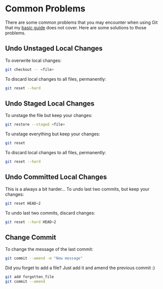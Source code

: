 # Common Problems

There are some common problems that you may encounter when using Git that my [basic guide](/garden/cs/git/basics) does not cover. Here are some solutions to those problems.

## Undo Unstaged Local Changes

To overwrite local changes:

```bash
git checkout -- <file>
```

To discard local changes to all files, permanently:

```bash
git reset --hard
```

## Undo Staged Local Changes

To unstage the file but keep your changes:

```bash
git restore --staged <file>
```

To unstage everything but keep your changes:

```bash
git reset
```

To discard local changes to all files, permanently:

```bash
git reset --hard
```

## Undo Committed Local Changes

This is a always a bit harder...
To undo last two commits, but keep your changes:

```bash
git reset HEAD~2
```

To undo last two commits, discard changes:

```bash
git reset --hard HEAD~2
```

## Change Commit

To change the message of the last commit:

```bash
git commit --amend -m "New message"
```

Did you forget to add a file? Just add it and amend the previous commit :)

```bash
git add forgotten_file
git commit --amend
```
